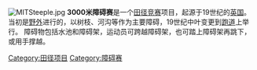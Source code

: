 {{Expand language|1=en|time=2020-12-10T08:59:28+00:00}}
{{Unreferenced|time=2020-12-10T08:59:28+00:00}}
[[File:MITSteeple.jpg|thumb]]
'''3000米障碍赛'''是一个[[田径竞赛|田径竞赛]]项目，起源于19世纪的[[英国|英国]]。当初是[[野外|野外]]进行的，以树枝、河沟等作为主要障碍，19世纪中叶变更到[[跑道|跑道]]上举行。 障碍物包括水池和障碍架，运动员可跨越障碍架，也可踏上障碍架再跳下，或用手撑越。

{{田径项目}}

[[Category:田径项目|Category:田径项目]]
[[Category:障碍赛|Category:障碍赛]]